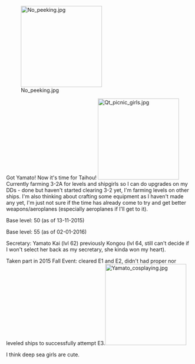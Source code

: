 [[File:No peeking.jpg|thumb|220px|right]]

Got Yamato! Now it's time for Taihou!
[[File:Qt picnic girls.jpg|thumb|220x220px]]Currently farming 3-2A for levels and shipgirls so I can do upgrades on my DDs - done but haven't started clearing 3-2 yet, I'm farming levels on other ships. I'm also thinking about crafting some equipment as I haven't made any yet, I'm just not sure if the time has already come to try and get better weapons/aeroplanes (especially aeroplanes if I'll get to it).

Base level: 50 (as of 13-11-2015)

Base level: 55 (as of 02-01-2016)

Secretary: Yamato Kai (lvl 62) previously Kongou (lvl 64, still can't decide if I won't select her back as my secretary, she kinda won my heart).

Taken part in 2015 Fall Event: cleared E1 and E2, didn't had proper nor leveled ships to successfully attempt E3.[[File:Yamato cosplaying.jpg|thumb|220x220px]]

I think deep sea girls are cute.